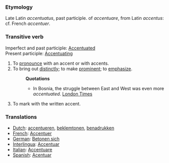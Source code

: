 ===Etymology===
Late Latin ''accentuatus'', past participle. of ''accentuare'', from Latin ''accentus'': cf. French ''accentuer''.
===Transitive verb=== 
Imperfect and past participle: [[Accentuated]]<br>
Present participle: [[Accentuating]]
#To [[pronounce]] with an accent or with accents.
#To bring out [[distinctly]]; to make [[prominent]]; to [[emphasize]].
#:'''Quotations'''
#:*In Bosnia, the struggle between East and West was even more ''accentuated''. [[London Times]]
#To mark with the written accent.
===Translations===
*[[Dutch]]: [[accentueren]], [[beklemtonen]], [[benadrukken]]
*[[French]]: [[Accentuer]]
*[[German]]: [[Betonen sich]]
*[[Interlingua]]: [[Accentuar]]
*[[Italian]]: [[Accentuare]]
*[[Spanish]]: [[Acentuar]]